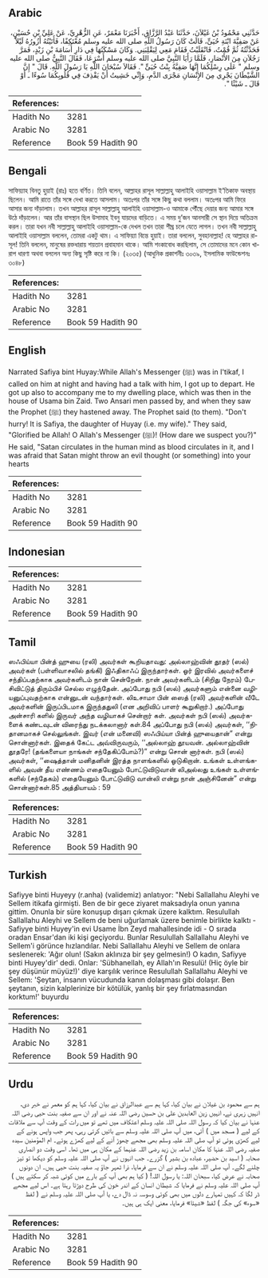 ## Arabic


<div dir="rtl" lang="ar" style={{fontSize:'larger',backgroundColor:'#f8f9fa',padding:20}}>
حَدَّثَنِي مَحْمُودُ بْنُ غَيْلاَنَ، حَدَّثَنَا عَبْدُ الرَّزَّاقِ، أَخْبَرَنَا مَعْمَرٌ، عَنِ الزُّهْرِيِّ، عَنْ عَلِيِّ بْنِ حُسَيْنٍ، عَنْ صَفِيَّةَ ابْنَةِ حُيَىٍّ، قَالَتْ كَانَ رَسُولُ اللَّهِ صلى الله عليه وسلم مُعْتَكِفًا، فَأَتَيْتُهُ أَزُورُهُ لَيْلاً فَحَدَّثْتُهُ ثُمَّ قُمْتُ، فَانْقَلَبْتُ فَقَامَ مَعِي لِيَقْلِبَنِي‏.‏ وَكَانَ مَسْكَنُهَا فِي دَارِ أُسَامَةَ بْنِ زَيْدٍ، فَمَرَّ رَجُلاَنِ مِنَ الأَنْصَارِ، فَلَمَّا رَأَيَا النَّبِيَّ صلى الله عليه وسلم أَسْرَعَا، فَقَالَ النَّبِيُّ صلى الله عليه وسلم ‏"‏ عَلَى رِسْلِكُمَا إِنَّهَا صَفِيَّةُ بِنْتُ حُيَىٍّ ‏"‏‏.‏ فَقَالاَ سُبْحَانَ اللَّهِ يَا رَسُولَ اللَّهِ‏.‏ قَالَ ‏"‏ إِنَّ الشَّيْطَانَ يَجْرِي مِنَ الإِنْسَانِ مَجْرَى الدَّمِ، وَإِنِّي خَشِيتُ أَنْ يَقْذِفَ فِي قُلُوبِكُمَا سُوءًا ـ أَوْ قَالَ ـ شَيْئًا ‏"‏‏.‏
</div>
<div style={{backgroundColor:'#f8f9fa',padding:20, marginBottom: 10}}><table> <thead> <tr> <th>References:</th> <th></th> </tr> </thead> <tbody><tr><td>Hadith No</td><td>3281</td></tr><tr><td>Arabic No</td><td>3281</td></tr><tr><td>Reference</td><td>Book 59 Hadith 90</td></tr></tbody></table></div>

## Bengali


<div dir="ltr" lang="bn" style={{fontSize:'larger',backgroundColor:'#f8f9fa',padding:20}}>
সাফিয়্যাহ বিনতু হুয়াই (রাঃ) হতে বর্ণিত। তিনি বলেন, আল্লাহর রাসূল সাল্লাল্লাহু আলাইহি ওয়াসাল্লাম ই‘তিকাফ অবস্থায় ছিলেন। আমি রাতে তাঁর সঙ্গে দেখা করতে আসলাম। অতঃপর তাঁর সঙ্গে কিছু কথা বললাম। অতঃপর আমি ফিরে আসার জন্য দাঁড়ালাম। তখন আল্লাহর রাসূল সাল্লাল্লাহু আলাইহি ওয়াসাল্লাম-ও আমাকে পৌঁছে দেয়ার জন্য আমার সঙ্গে উঠে দাঁড়ালেন। আর তাঁর বাসস্থান ছিল উসামাহ ইবনু যায়দের বাড়িতে। এ সময় দু’জন আনসারী সে স্থান দিয়ে অতিক্রম করল। তারা যখন নবী সাল্লাল্লাহু আলাইহি ওয়াসাল্লাম-কে দেখল তখন তারা শীঘ্র চলে যেতে লাগল। তখন নবী সাল্লাল্লাহু আলাইহি ওয়াসাল্লাম বললেন, তোমরা একটু থাম। এ সাফিয়্যা বিন্তে হুয়াই। তারা বললেন, সুবহানাল্লাহ! হে আল্লাহর রাসূল! তিনি বললেন, মানুষের রক্তধারায় শয়তান প্রবাহমান থাকে। আমি শংকাবোধ করছিলাম, সে তোমাদের মনে কোন খারাপ ধারণা অথবা বললেন অন্য কিছু সৃষ্টি করে না কি। (২০৩৫) (আধুনিক প্রকাশনীঃ ৩০৩৯, ইসলামিক ফাউন্ডেশনঃ ৩০৪৮)
</div>
<div style={{backgroundColor:'#f8f9fa',padding:20, marginBottom: 10}}><table> <thead> <tr> <th>References:</th> <th></th> </tr> </thead> <tbody><tr><td>Hadith No</td><td>3281</td></tr><tr><td>Arabic No</td><td>3281</td></tr><tr><td>Reference</td><td>Book 59 Hadith 90</td></tr></tbody></table></div>

## English


<div dir="ltr" lang="en" style={{fontSize:'larger',backgroundColor:'#f8f9fa',padding:20}}>
Narrated Safiya bint Huyay:While Allah's Messenger (ﷺ) was in I'tikaf, I called on him at night and having had a talk with him, I got up to depart. He got up also to accompany me to my dwelling place, which was then in the house of Usama bin Zaid. Two Ansari men passed by, and when they saw the Prophet (ﷺ) they hastened away. The Prophet said (to them). "Don't hurry! It is Safiya, the daughter of Huyay (i.e. my wife)." They said, "Glorified be Allah! O Allah's Messenger (ﷺ)! (How dare we suspect you?)" He said, "Satan circulates in the human mind as blood circulates in it, and I was afraid that Satan might throw an evil thought (or something) into your hearts
</div>
<div style={{backgroundColor:'#f8f9fa',padding:20, marginBottom: 10}}><table> <thead> <tr> <th>References:</th> <th></th> </tr> </thead> <tbody><tr><td>Hadith No</td><td>3281</td></tr><tr><td>Arabic No</td><td>3281</td></tr><tr><td>Reference</td><td>Book 59 Hadith 90</td></tr></tbody></table></div>

## Indonesian


<div dir="ltr" lang="id" style={{fontSize:'larger',backgroundColor:'#f8f9fa',padding:20}}>

</div>
<div style={{backgroundColor:'#f8f9fa',padding:20, marginBottom: 10}}><table> <thead> <tr> <th>References:</th> <th></th> </tr> </thead> <tbody><tr><td>Hadith No</td><td>3281</td></tr><tr><td>Arabic No</td><td>3281</td></tr><tr><td>Reference</td><td>Book 59 Hadith 90</td></tr></tbody></table></div>

## Tamil


<div dir="ltr" lang="ta" style={{fontSize:'larger',backgroundColor:'#f8f9fa',padding:20}}>
ஸஃபிய்யா பின்த் ஹுயை (ரலி) அவர்கள் கூறியதாவது: அல்லாஹ்வின் தூதர் (ஸல்) அவர்கள் (பள்ளிவாசலில் தங்கி) இஃதிகாஃப் இருந்தார்கள். ஓர் இரவில் அவர்களைச் சந்திப்பதற்காக அவர்களிடம் நான் சென்றேன். நான் அவர்களிடம் (சிறிது நேரம்) பேசிவிட்டுத் திரும்பிச் செல்ல எழுந்தேன். அப்போது நபி (ஸல்) அவர்களும் என்னை வழியனுப்புவதற்காக என்னுடன் வந்தார்கள். லிஉசாமா பின் ஸைத் (ரலி) அவர்களின் வீடே அவர்களின் இருப்பிடமாக இருந்ததுலி (என அறிவிப் பாளர் கூறுகிறார்.) அப்போது அன்சாரி களில் இருவர் அந்த வழியாகச் சென்றார் கள். அவர்கள் நபி (ஸல்) அவர்களைக் கண்டவுடன் விரைந்து நடக்கலானார் கள்.84 அப்போது நபி (ஸல்) அவர்கள், ‘‘நிதானமாகச் செல்லுங்கள். இவர் (என் மனைவி) ஸஃபிய்யா பின்த் ஹுயைதான்” என்று சொன்னார்கள். இதைக் கேட்ட அவ்விருவரும், ‘‘அல்லாஹ் தூயவன். அல்லாஹ்வின் தூதரே! (தங்களையா நாங்கள் சந்தேகிப்போம்?)” என்று சொன் னார்கள். நபி (ஸல்) அவர்கள், ‘‘ஷைத்தான் மனிதனின் இரத்த நாளங்களில் ஓடுகிறான். உங்கள் உள்ளங்களில் அவன் தீய எண்ணம் எதையேனும் போட்டுவிடுவான் லிஅல்லது உங்கள் உள்ளங்களில் (சந்தேகம்) எதையேனும் போட்டுவிடு வான்லி என்று நான் அஞ்சினேன்” என்று சொன்னார்கள்.85 அத்தியாயம் : 59
</div>
<div style={{backgroundColor:'#f8f9fa',padding:20, marginBottom: 10}}><table> <thead> <tr> <th>References:</th> <th></th> </tr> </thead> <tbody><tr><td>Hadith No</td><td>3281</td></tr><tr><td>Arabic No</td><td>3281</td></tr><tr><td>Reference</td><td>Book 59 Hadith 90</td></tr></tbody></table></div>

## Turkish


<div dir="ltr" lang="tr" style={{fontSize:'larger',backgroundColor:'#f8f9fa',padding:20}}>
Safiyye binti Huyeyy (r.anha) (validemiz) anlatıyor: "Nebi Sallallahu Aleyhi ve Sellem itikafa girmişti. Ben de bir gece ziyaret maksadıyla onun yanına gittim. Onunla bir süre konuşup dışarı çıkmak üzere kalktım. Resulullah Sallallahu Aleyhi ve Sellem de beni uğurlamak üzere benimle birlikte kalktı - Safiyye binti Huyey'in evi Usame İbn Zeyd mahallesinde idi - O sırada oradan Ensar'dan iki kişi geçiyordu. Bunlar Resulullah Sallallahu Aleyhi ve Sellem'i görünce hızlandılar. Nebi Sallallahu Aleyhi ve Sellem de onlara seslenerek: 'Ağır olun! (Sakın aklınıza bir şey gelmesin!) O kadın, Safiyye binti Huyey'dir' dedi. Onlar: 'Sübhanellah, ey Allah'ın Resulü! (Hiç öyle bir şey düşünür müyüz!)' diye karşılık verince Resulullah Sallallahu Aleyhi ve Sellem: 'Şeytan, insanın vücudunda kanın dolaşması gibi dolaşır. Ben şeytanın, sizin kalplerinize bir kötülük, yanlış bir şey fırlatmasından korktum!' buyurdu
</div>
<div style={{backgroundColor:'#f8f9fa',padding:20, marginBottom: 10}}><table> <thead> <tr> <th>References:</th> <th></th> </tr> </thead> <tbody><tr><td>Hadith No</td><td>3281</td></tr><tr><td>Arabic No</td><td>3281</td></tr><tr><td>Reference</td><td>Book 59 Hadith 90</td></tr></tbody></table></div>

## Urdu


<div dir="rtl" lang="ur" style={{fontSize:'larger',backgroundColor:'#f8f9fa',padding:20}}>
ہم سے محمود بن غیلان نے بیان کیا، کہا ہم سے عبدالرزاق نے بیان کیا، کہا ہم کو معمر نے خبر دی، انہیں زہری نے، انہیں زین العابدین علی بن حسین رضی اللہ عنہ نے اور ان سے صفیہ بنت حیی رضی اللہ عنہا نے بیان کیا کہ رسول اللہ صلی اللہ علیہ وسلم اعتکاف میں تھے تو میں رات کے وقت آپ سے ملاقات کے لیے ( مسجد میں ) آئی، میں آپ صلی اللہ علیہ وسلم سے باتیں کرتی رہی، پھر جب واپس ہونے کے لیے کھڑی ہوئی تو آپ صلی اللہ علیہ وسلم بھی مجھے چھوڑ آنے کے لیے کھڑے ہوئے۔ ام المؤمنین سیدہ صفیہ رضی اللہ عنہا کا مکان اسامہ بن زید رضی اللہ عنہما کے مکان ہی میں تھا۔ اسی وقت دو انصاری صحابہ ( اسید بن حضیر، عبادہ بن بشیر ) گزرے۔ جب انہوں نے آپ صلی اللہ علیہ وسلم کو دیکھا تو تیز چلنے لگے۔ آپ صلی اللہ علیہ وسلم نے ان سے فرمایا، ذرا ٹھہر جاؤ یہ صفیہ بنت حیی ہیں۔ ان دونوں صحابہ نے عرض کیا، سبحان اللہ: یا رسول اللہ! ( کیا ہم بھی آپ کے بارے میں کوئی شبہ کر سکتے ہیں ) آپ صلی اللہ علیہ وسلم نے فرمایا کہ شیطان انسان کے اندر خون کی طرح دوڑتا رہتا ہے۔ اس لیے مجھے ڈر لگا کہ کہیں تمہارے دلوں میں بھی کوئی وسوسہ نہ ڈال دے، یا آپ صلی اللہ علیہ وسلم نے ( لفظ «سوء» کی جگہ ) لفظ «شيئا» فرمایا، معنی ایک ہی ہیں۔
</div>
<div style={{backgroundColor:'#f8f9fa',padding:20, marginBottom: 10}}><table> <thead> <tr> <th>References:</th> <th></th> </tr> </thead> <tbody><tr><td>Hadith No</td><td>3281</td></tr><tr><td>Arabic No</td><td>3281</td></tr><tr><td>Reference</td><td>Book 59 Hadith 90</td></tr></tbody></table></div>